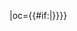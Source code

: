 {{fb team|t=广州|tan=广州足球俱乐部|tc=CHN|abb={{#if:{{{abb|}}}|广州}}|oc={{#if:{{{oc|}}}|{{{oc}}}}}}}<!--
--><noinclude>[[Category:中国足球超级联赛模板|{{PAGENAME}}]]</noinclude>